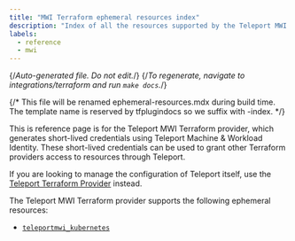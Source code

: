 ```yaml
---
title: "MWI Terraform ephemeral resources index"
description: "Index of all the resources supported by the Teleport MWI Terraform Provider"
labels:
  - reference
  - mwi
---
```


{/*Auto-generated file. Do not edit.*/}
{/*To regenerate, navigate to integrations/terraform and run `make docs`.*/}

{/*
    This file will be renamed ephemeral-resources.mdx during build time.
    The template name is reserved by tfplugindocs so we suffix with -index.
*/}

<Admonition type="info">
This is reference page is for the Teleport MWI Terraform provider, which
generates short-lived credentials using Teleport Machine & Workload Identity.
These short-lived credentials can be used to grant other Terraform providers
access to resources through Teleport.

If you are looking to manage the configuration of Teleport itself, use the
[Teleport Terraform Provider](../../terraform-provider/terraform-provider.mdx)
instead.
</Admonition>

The Teleport MWI Terraform provider supports the following ephemeral resources:

  - [`teleportmwi_kubernetes`](./kubernetes.mdx)
